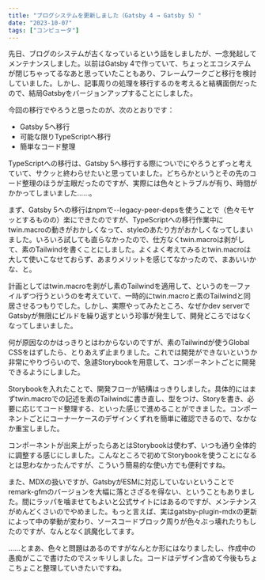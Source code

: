 ```yaml
---
title: "ブログシステムを更新しました（Gatsby 4 → Gatsby 5）"
date: "2023-10-07"
tags: ["コンピュータ"]
---
```


先日、ブログのシステムが古くなっているという話をしましたが、一念発起してメンテナンスしました。以前はGatsby 4で作っていて、ちょっとエコシステムが閉じちゃってるなあと思っていたこともあり、フレームワークごと移行を検討していました。しかし、記事周りの処理を移行するのを考えると結構面倒だったので、結局Gatsbyをバージョンアップすることにしました。

今回の移行でやろうと思ったのが、次のとおりです：

- Gatsby 5へ移行
- 可能な限りTypeScriptへ移行
- 簡単なコード整理

TypeScriptへの移行は、Gatsby 5へ移行する際についでにやろうとずっと考えていて、サクッと終わらせたいと思っていました。どちらかというとその先のコード整理のほうが主眼だったのですが、実際には色々とトラブルが有り、時間がかかってしまいました……。

まず、Gatsby 5への移行はnpmで--legacy-peer-depsを使うことで（色々モヤッとするものの）楽にできたのですが、TypeScriptへの移行作業中にtwin.macroの動きがおかしくなって、styleのあたり方がおかしくなってしまいました。いろいろ試しても直らなかったので、仕方なくtwin.macroは剥がして、素のTailwindを書くことにしました。よくよく考えてみるとtwin.macroは大して使いこなせておらず、あまりメリットを感じてなかったので、まあいいかな、と。

計画としてはtwin.macroを剥がし素のTailwindを適用して、というのを一ファイルずつ行うというのを考えていて、一時的にtwin.macroと素のTailwindと同居させるつもりでした。しかし、実際やってみたところ、なぜかdev serverでGatsbyが無限にビルドを繰り返すという珍事が発生して、開発どころではなくなってしまいました。

何が原因なのかはっきりとはわからないのですが、素のTailwindが使うGlobal CSSをはずしたら、とりあえず止まりました。これでは開発ができないというか非常にやりづらいので、急遽Storybookを用意して、コンポーネントごとに開発できるようにしました。

Storybookを入れたことで、開発フローが結構はっきりしました。具体的にはまずtwin.macroでの記述を素のTailwindに書き直し、型をつけ、Storyを書き、必要に応じてコード整理する、といった感じで進めることができました。コンポーネントごとにコーナーケースのデザインくずれを簡単に確認できるので、なかなか重宝しました。

コンポーネントが出来上がったらあとはStorybookは使わず、いつも通り全体的に調整する感じにしました。こんなところで初めてStorybookを使うことになるとは思わなかったんですが、こういう簡易的な使い方でも便利ですね。

また、MDXの扱いですが、GatsbyがESMに対応していないということでremark-gfmのバージョンを大幅に落とさざるを得ない、ということもありました。間にラッパを噛ませてもよいと公式サイトにはあるのですが、メンテナンスがめんどくさいのでやめました。もっと言えば、実はgatsby-plugin-mdxの更新によって中の挙動が変わり、ソースコードブロック周りが色々ぶっ壊れたりもしたのですが、なんとなく誤魔化してます。

……とまあ、色々と問題はあるのですがなんとか形にはなりましたし、作成中の愚痴がここで書けたのでスッキリしました。コードはデザイン含めて今後もちょこちょこと整理していきたいですね。